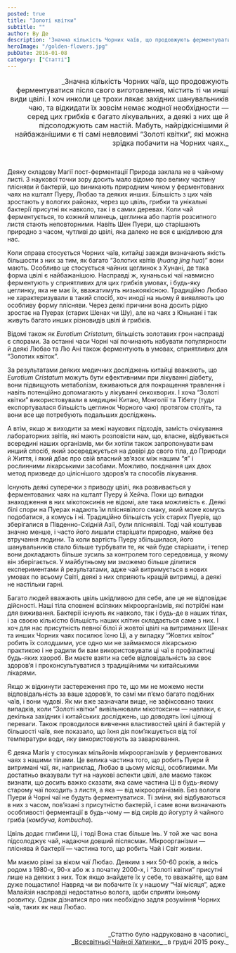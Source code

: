 ```yaml
---
posted: true
title: "Золоті квітки"
subtitle: ""
author: Ву Де
description: 'Значна кількість Чорних чаїв, що продовжують ферментуватися після свого виготовлення, містить ті чи инші види цвілі. І хоч инколи це трохи лякає західних шанувальників чаю...'
heroImage: "/golden-flowers.jpg"
pubDate: 2016-01-08
category: ["Статті"]
---
```


<p align="right" style="font-size: 1rem; text-wrap: balance;">_Значна кількість Чорних чаїв, що продовжують ферментуватися після свого виготовлення, містить ті чи инші види цвілі. І хоч инколи це трохи лякає західних шанувальників чаю, та відкидати їх зовсім немає жодної необхідности — серед цих грибків є багато лікувальних, а деякі з них ще й підсолоджують сам настій. Мабуть, найрідкіснішими й найбажанішими є ті самі невловимі “Золоті квітки”, які можна зрідка побачити на Чорних чаях._</p>

<p>&nbsp;</p>

Деяку складову Магії пост-ферментації Природа заклала не в чайному листі. З наукової точки зору досить мало відомо про велику частину плісняви й бактерій, що виникають природним чином у ферментованих чаях на кшталт Пуеру, Любао та деяких инших. Більшість з цих чаїв зростають у вологих районах, через що цвіль, грибки та унікальні бактерії присутні як навколо, так і в самих деревах. Коли чай ферментується, то кожний млинець, цеглинка або партія розсипного листя стають неповторними. Навіть Шен Пуери, що старішають природно з часом, чутливі до цвілі, яка далеко не вся є шкідливою для нас.

Коли справа стосується Чорних чаїв, китайці завжди визначають якість більшости з них за тим, як багато “Золотих квітів (<em>huang jing hua</em>)” вони мають. Особливо це стосується чайних цеглинок з Хунані, де така форма цвілі є найбажанішою. Насправді ж, хунаньські чаї навмисно ферментують у сприятливих для цих грибків умовах, і будь-яку цеглинку, яка не має їх, вважатимуть низькоякісною. Традиційно Любао не характеризували в такий спосіб, хоч иноді на ньому й виявляють цю особливу форму плісняви. Через деякі причини вона досить рідко зростає на Пуерах (старих Шенах чи Шу), але на чаях з Юньнані і так живуть багато инших різновидів цвілі й грибків.

Відомі також як _Eurotium Cristatum_, більшість золотавих грон насправді є спорами. За останні часи Чорні чаї починають набувати популярности й деякі Любао та Лю Ані також ферментують в умовах, сприятливих для “Золотих квіток”.

За результатами деяких медичних досліджень китайці вважають, що _Eurotium Cristatum_ можуть бути ефективними при лікуванні діабету, вони підвищують метаболізм, вживаються для покращення травлення і навіть потенційно допомагають у лікуванні онкохворих. І хоча “Золоті квітки” використовували в медицині Китаю, Монголії та Тібету (туди експортувалася більшість цеглинок Чорного чаю) протягом століть, та вони все ще потребують подальших досліджень.

А втім, якщо ж виходити за межі наукових підходів, замість очікування лабораторних звітів, які мають розповісти нам, що, власне, відбувається всередині наших організмів, ми би хотіли також запропонувати вам инший спосіб, який зосереджується на довірі до свого тіла, до Природи й Життя, і який дбає про свій власний зв’язок між нашим “я” і рослинними лікарськими засобами. Можливо, поєднання цих двох метод призведе до ціліснішого здоров’я та способів лікування.

Існують деякі суперечки з приводу цвілі, яка розвивається у ферментованих чаях на кшталт Пуеру й Хейча. Поки що випадки знаходження в них мікотоксинів не відомі, але така можливість є. Деякі білі спори на Пуерах надають їм пліснявілого смаку, який може комусь подобатися, а комусь і ні. Традиційно більшість усіх старих Пуерів, що зберігалися в Південно-Східній Азії, були пліснявілі. Тоді чай коштував значно менше, і часто його лишали старішати природно, майже без втручання людини. Та коли вартість Пуеру збільшилася, його шанувальників стало більше турбувати те, як чай буде старішати, і тепер вони докладають більше зусиль за контролем того середовища, у якому він зберігається. У майбутньому ми зможемо більше ділитися експериментами й результатами, адже чай витримується в нових умовах по всьому Світі, деякі з них сприяють кращій витримці, а деякі не настільки гарні.

Багато людей вважають цвіль шкідливою для себе, але це не відповідає дійсності. Наші тіла сповнені всіляких мікроорганізмів, які потрібні нам для виживання. Бактерії існують як навколо, так і будь-де в наших тілах, і за своєю кількістю більшість наших клітин складається саме з них. І хоч для нас присутність певної білої й жовтої цвілі на витриманих Шенах та инших Чорних чаях посилює їхню Ці, а у випадку “Жовтих квіток” робить їх солодшими, усе одно ми не займаємося лікарською практикою і не радили би вам використовувати ці чаї в профілактиці будь-яких хвороб. Ви маєте взяти на себе відповідальність за своє здоров’я і проконсультуватися з традиційними чи китайськими лікарями.

Якщо ж відкинути застереження про те, що ми не можемо нести відповідальність за ваше здоров’я, то самі ми п’ємо багато подібних чаїв, і вони чудові. Як ми вже зазначали вище, не зафіксовано таких випадків, коли “Золоті квітки” вивільнювали мікотоксини — навпаки, є декілька західних і китайських досліджень, що доводять їхні цілющі переваги. Також проводилося вивчення властивостей цвілі й бактерій у більшості чаїв, яке показало, що їхня дія пом’якшується від тої температури води, яку використовують за заварювання.

Є деяка Магія у стосунках мільйонів мікроорганізмів у ферментованих чаях з нашими тілами. Це велика частина того, що робить Пуери й витримані чаї, як, наприклад, Любао в цьому місяці, особливими. Ми достатньо вказували тут на наукові аспекти цвілі, але маємо також визнати, що досить важко сказати, яка саме частина Ці в будь-якому старому чаї походить з листя, а яка — від мікроорганізмів. Без вологи Пуери й Чорні чаї не будуть ферментуватися. Ті зміни, які відбуваються в них з часом, пов’язані з присутністю бактерій, і саме вони визначають особливості ферментації в будь-чому — від сирів до йогурту й чайного гриба (_комбуча, kombucha_).

Цвіль додає глибини Ці, і тоді Вона стає більше Інь. У той же час вона підсолоджує чай, надаючи довший післясмак. Мікроорганізми — пліснява й бактерії — частина того, що робить Чай і Світ живим.

Ми маємо різні за віком чаї Любао. Деяким з них 50-60 років, а якісь родом з 1980-х, 90-х або ж з початку 2000-х, і “Золоті квітки” присутні лише на деяких з них. Тож якщо знайдете їх у себе, то вважайте, що вам дуже пощастило! Навряд чи ви побачите їх у нашому “Чаї місяця”, адже Малайзія насправді недостатньо волога, щоби сприяти їхньому розвитку. Однак дізнатися про них необхідно задля розуміння Чорних чаїв, таких як наш Любао.

<p>&nbsp;</p>
<p align="right" style="font-size: 0.9rem;">_Статтю було надруковано в часописі_<br /><a title="globalteahut.org" href="http://www.globalteahut.org/" target="blank" rel="noopener">_Всесвітньої Чайної Хатинки_ </a>_в грудні 2015 року._</p>